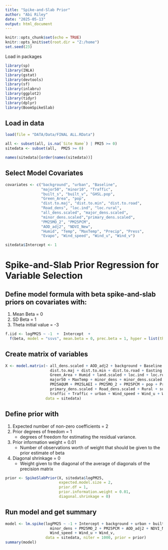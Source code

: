 ---
title: "Spike-and-Slab Prior"
author: "Abi Riley"
date: "2025-05-13"
output: html_document
---


```{r setup, include=FALSE}

knitr::opts_chunk$set(echo = TRUE)
knitr::opts_knit$set(root.dir = "Z:/home")
set.seed(23)


```

Load in packages

```{r packages, echo=FALSE}

library(sp)
library(INLA)
library(gstat)
library(devtools)
library(sf)
library(inlabru)
library(ggplot2)
library(tidyr)
library(dplyr)
library(BoomSpikeSlab)

```


## Load in data

```{r data}

load(file = "DATA/Data/FINAL ALL.RData")

all <- subset(all, is.na(`Site Name`) | PM25 >= 0)
sitedata <- subset(all,  PM25 >= 0)

names(sitedata)[order(names(sitedata))]

```

## Select Model Covariates

```{r covariates}


covariates <- c("background", "urban", "Baseline",
                "major50", "minor10", "Traffic",
                "built_s", "built_v", "GHSL.pop",
                "Green_Area", "pop", 
                "dist.to.maj", "dist.to.min", "dist.to.road",
                "Road_dens", "loc.ind", "loc.rural",
                "all_dens.scaled", "major_dens.scaled", 
                "minor_dens.scaled","primary_dens.scaled",
                "PM25MO_2", "PM25PCM",
                "AOD_adj2", "NDVI_New",
                "Humid", "Temp", "MaxTemp", "Precip", "Press",
                "Evapo", "Wind_speed", "Wind_u", "Wind_v")

sitedata$Intercept <- 1

```


# Spike-and-Slab Prior Regression for Variable Selection

## Define model formula with beta spike-and-slab priors on covariates with:
  1. Mean Beta = 0
  2. SD Beta = 1
  3. Theta initial value = -3

```{r formula}

f.iid <- logPM25 ~ -1  +  Intercept  +  
  f(beta, model = "ssvs", mean.beta = 0, prec.beta = 1, hyper = list(theta = list(initial = -3)))

```

## Create matrix of variables

```{r X}

X <- model.matrix(~ all_dens.scaled + AOD_adj2 + background + Baseline + built_s + built_v +
                    dist.to.maj + dist.to.min + dist.to.road + Easting + Evapo + GHSL.pop +
                    Green_Area + Humid + land.scaled + loc.ind + loc.rural + major_dens.scaled +
                    major50 + MaxTemp + minor_dens + minor_dens.scaled + minor10 + NDVI_New +
                    PM25AQUM + PM25LAEI + PM25MO_2 + PM25PCM + pop + Precip + Press +
                    primary_dens.scaled + Road_dens.scaled + Rural + suburban + Temp + TNO2_IDW +
                    traffic + Traffic + urban + Wind_speed + Wind_u + Wind_v,
                  data = sitedata)


```

## Define prior with
  1. Expected number of non-zero coefficients = 2
  2. Prior degrees of freedom = 1 
        - degrees of freedom for estimating the residual variance.
  3. Prior information weight = 0.01 
        - Number of observations worth of weight that should be given to the prior estimate of beta
  4. Diagonal shrinkage = 0
        - Weight given to the diagonal of the average of diagonals of the precision matrix
        
        
```{r prior}

prior <- SpikeSlabPrior(X, sitedata$logPM25,
                        expected.model.size = 2,  
                        prior.df = 1,
                        prior.information.weight = 0.01,
                        diagonal.shrinkage = 0)


```

## Run model and get summary

```{r model}

model <- lm.spike(logPM25 ~ -1 + Intercept + background + urban + built_v + pop + dist.to.min + Road_dens + all_dens +
                    minor_dens + PM25MO_2 + PM25PCM + AOD_adj2 + NDVI_New + Temp + Humid + Press + Evapo +
                    Wind_speed + Wind_u + Wind_v,
                  data = sitedata, niter = 1000, prior = prior)
summary(model) 


```